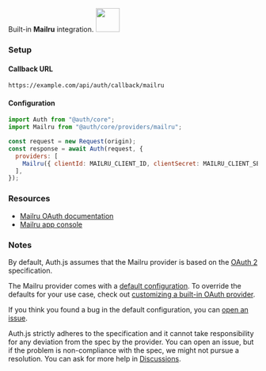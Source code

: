 
<div
  style={{
    backgroundColor: "#000",
    display: "flex",
    justifyContent: "space-between",
    color: "#fff",
    padding: 16,
  }}
>
  <span>
    Built-in <b>Mailru</b> integration.
  </span>
  <a href="https://mail.ru">
    <img
      style={{ display: "block" }}
      src="/img/providers/mailru.svg"
      height="48"
      width="48"
    />
  </a>
</div>

### Setup

#### Callback URL

```
https://example.com/api/auth/callback/mailru
```

#### Configuration

```js
import Auth from "@auth/core";
import Mailru from "@auth/core/providers/mailru";

const request = new Request(origin);
const response = await Auth(request, {
  providers: [
    Mailru({ clientId: MAILRU_CLIENT_ID, clientSecret: MAILRU_CLIENT_SECRET }),
  ],
});
```

### Resources

- [Mailru OAuth documentation](https://o2.mail.ru/docs)
- [Mailru app console](https://o2.mail.ru/app/)

### Notes

By default, Auth.js assumes that the Mailru provider is
based on the [OAuth 2](https://www.rfc-editor.org/rfc/rfc6749.html) specification.

<Callout>

The Mailru provider comes with a [default configuration](https://github.com/nextauthjs/next-auth/blob/main/packages/core/src/providers/ma.ts).
To override the defaults for your use case, check out [customizing a built-in OAuth provider](https://authjs.dev/guides/providers/custom-provider#override-default-options).

</Callout>

If you think you found a bug in the default configuration, you can [open an issue](https://authjs.dev/new/provider-issue).

Auth.js strictly adheres to the specification and it cannot take responsibility for any deviation from
the spec by the provider. You can open an issue, but if the problem is non-compliance with the spec,
we might not pursue a resolution. You can ask for more help in [Discussions](https://authjs.dev/new/github-discussions).
